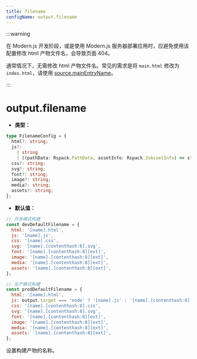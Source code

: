 ```yaml
---
title: filename
configName: output.filename
---
```


:::warning

在 Modern.js 开发阶段，或是使用 Modern.js 服务器部署应用时，应避免使用该配置修改 html 产物文件名，会导致页面 404。

通常情况下，无需修改 html 产物文件名。常见的需求是将 `main.html` 修改为 `index.html`，请使用 [source.mainEntryName](/configure/app/source/mainEntryName)。

:::

# output.filename

- **类型：**

```ts
type FilenameConfig = {
  html?: string;
  js?:
    | string
    | ((pathData: Rspack.PathData, assetInfo: Rspack.JsAssetInfo) => string);
  css?: string;
  svg?: string;
  font?: string;
  image?: string;
  media?: string;
  assets?: string;
};
```

- **默认值：**

```js
// 开发模式构建
const devDefaultFilename = {
  html: '[name].html',
  js: '[name].js',
  css: '[name].css',
  svg: '[name].[contenthash:8].svg',
  font: '[name].[contenthash:8][ext]',
  image: '[name].[contenthash:8][ext]',
  media: '[name].[contenthash:8][ext]',
  assets: '[name].[contenthash:8][ext]',
};

// 生产模式构建
const prodDefaultFilename = {
  html: '[name].html',
  js: output.target === 'node' ? '[name].js' : '[name].[contenthash:8].js',
  css: '[name].[contenthash:8].css',
  svg: '[name].[contenthash:8].svg',
  font: '[name].[contenthash:8][ext]',
  image: '[name].[contenthash:8][ext]',
  media: '[name].[contenthash:8][ext]',
  assets: '[name].[contenthash:8][ext]',
};
```

设置构建产物的名称。


<RsbuildConig />
